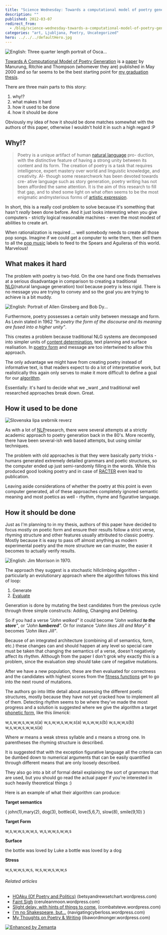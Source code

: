 ```yaml
---
title: "Science Wednesday: Towards a computational model of poetry generation"
description: ""
published: 2012-03-07
redirect_from:
  - /blog/science-wednesday-towards-a-computational-model-of-poetry-generation/swizec/3855
categories: "art, Ljubljana, Poetry, Uncategorized"
hero: ../../../defaultHero.jpg
---
```


![English: Three quarter length portrait of Osca...](https://swizec.com/wp-content/uploads/2012/03/300px-Oscar_Wilde_portrait_by_Napoleon_Sarony_-_albumen4.jpg "English: Three quarter length portrait of Osca...")

[Towards A Computational Model of Poetry Generation](https://www.era.lib.ed.ac.uk/handle/1842/3460 "Towards a computational model of poetry generation") is a [paper](http://en.wikipedia.org/wiki/Paper "Paper") by Manurung, Ritchie and Thompson (whomever they are) published in May 2000 and so far seems to be the best starting point for [my graduation thesis](https://github.com/Swizec/Le-Thesis).

There are three main parts to this story:

1.  why!?
2.  what makes it hard
3.  how it used to be done
4.  how it should be done

Obviously my idea of how it should be done matches somewhat with the authors of this paper, otherwise I wouldn't hold it in such a high regard :P

## Why!?

> Poetry is a unique artifact of human [natural language](http://en.wikipedia.org/wiki/Natural_language "Natural language") pro- duction, with the distinctive feature of having a strong unity between its content and its form. The creation of poetry is a task that requires intelligence, expert mastery over world and linguistic knowledge, and creativity. Al- though some researchwork has been devoted towards cre- ative language such as story generation, poetry writing has not been afforded the same attention. It is the aim of this research to fill that gap, and to shed some light on what often seems to be the most enigmatic andmysterious forms of [artistic expression](http://en.wikipedia.org/wiki/Art "Art").

In short, this is a really cool problem to solve because it's something that hasn't _really_ been done before. And it just looks interesting when you give computers - strictly logical reasonable machines - even the most modest of abilities to create art.

When rationalization is required ... well somebody needs to create all those pop songs. Imagine if we could get a computer to write them, then sell them to all the [pop music](http://en.wikipedia.org/wiki/Pop_music "Pop music") labels to feed to the Spears and Aguileras of this world. Marvelous!

## What makes it hard

The problem with poetry is two-fold. On the one hand one finds themselves at a serious disadvantage in comparison to creating a traditional [NLG](http://en.wikipedia.org/wiki/Natural_language_generation "Natural language generation")(natural language generation) tool because poetry is less rigid. There is no message you are trying to convey and so the goal you are trying to achieve is a bit muddy.

![English: Portrait of Allen Ginsberg and Bob Dy...](https://swizec.com/wp-content/uploads/2012/03/300px-Ginsberg-dylan2.jpg "English: Portrait of Allen Ginsberg and Bob Dy...")

Furthermore, poetry possesses a certain unity between message and form. As Levin stated in 1962 _"In poetry the form of the discourse and its meaning are fused into a higher unity"_.

This creates a problem because traditional NLG systems are decomposed into simpler units of [content determination](http://en.wikipedia.org/wiki/Content_determination "Content determination"), text planning and surface realisation. In [poetry form](http://en.wikipedia.org/wiki/Poetry "Poetry") and message are too intertwined to allow this approach.

The only advantage we might have from creating poetry instead of informative text, is that readers expect to do a lot of interpretative work, but realistically this again only serves to make it more difficult to define a goal for our [algorithm](http://en.wikipedia.org/wiki/Algorithm "Algorithm").

Essentially: it's hard to decide what we \_want \_and traditional well researched approaches break down. Great.

## How it used to be done

![Slovenska lipa srebrnik reverz](https://swizec.com/wp-content/uploads/2012/03/300px-Slovenska_lipa_srebrnik_reverz1.jpg "Slovenska lipa srebrnik reverz")

As with a lot of [NLP](http://en.wikipedia.org/wiki/Natural_language_processing "Natural language processing")research, there were several attempts at a strictly academic approach to poetry generation back in the 80's. More recently, there have been several-ish web based attempts, but using similar techniques.

The problem with old approaches is that they were basically party tricks - humans generated extremely detailed grammars and poetic structures, so the computer ended up just semi-randomly filling in the words. While this produced good looking poetry and in case of [RACTER](http://en.wikipedia.org/wiki/Racter "Racter") even lead to publication.

Leaving aside considerations of whether the poetry at this point is even computer generated, all of these approaches completely ignored semantic meaning and most poetics as well - rhythm, rhyme and figurative language.

## How it should be done

Just as I'm planning to in my thesis, authors of this paper have decided to focus mostly on poetic form and ensure their results follow a strict verse, rhyming structure and other features usually attributed to classic poetry. Mostly because it is easy to pass off almost anything as modern experimental poetry and the more structure we can muster, the easier it becomes to actually verify results.

![English: Jim Morrison in 1970.](https://swizec.com/wp-content/uploads/2012/03/Jim_Morrison_19702.jpg "English: Jim Morrison in 1970.")

The approach they suggest is a stochastic hillclimbing algorithm - particularly an evolutionary approach where the algorithm follows this kind of loop:

1.  Generate
2.  [Evaluate](http://en.wikipedia.org/wiki/Evaluation "Evaluation")

Generation is done by mutating the best candidates from the previous cycle through three simple constructs: Adding, Changing and Deleting.

So if you had a verse _"John walked"_ it could become _"John walked **to the store**"_, or _"John **lumbered**"._ Or for instance _"John likes Jill and Mary_" it becomes _"John likes Jill"_.

Because of an integrated architecture (combining all of semantics, form, etc.) these changes can and should happen at any level so special care must be taken that changing the semantics of a verse, doesn't negatively affect its rhythm. Although from the paper I don't grok why exactly this is a problem, since the evaluation step should take care of negative mutations.

After we have a new population, these are then evaluated for correctness and the candidates with highest scores from the [fitness functions](http://en.wikipedia.org/wiki/Fitness_function "Fitness function") get to go into the next round of mutations.

The authors go into little detail about assessing the different poetic structures, mostly because they have not yet cracked how to implement all of them. Detecting rhythm seems to be where they've made the most progress and a solution is suggested where we give the algorithm a target [phonetic form](http://en.wikipedia.org/wiki/Phonetic_form "Phonetic form"), like this _limerick_:

w,s,w,w,s,w,w,s(a)
w,s,w,w,s,w,w,s(a)
w,s,w,w,s(b)
w,s,w,w,s(b)
w,s,w,w,s,w,w,s(a)

Where _w_ means a weak stress syllable and _s_ means a strong one. In parentheses the rhyming structure is described.

It is suggested that with the exception figurative language all the criteria can be dumbed down to numerical arguments that can be easily quantified through different means that are only loosely described.

They also go into a bit of formal detail explaining the sort of grammars that are used, but you should go read the actual paper if you're interested in such heavily theoretical things :)

Here is an example of what their algorithm can produce:

**Target semantics**

{
john(1),mary(2), dog(3), bottle(4), love(5,6,7), slow(8), smile(9,10)
}

**Target Form**

w,s,w,w,s,w,w,s,
w,s,w,w,s,w,w,s

**Surface**

the bottle was loved by Luke
a bottle was loved by a dog

**Stress**

w,s,w,w,s,w,s,
w,s,w,w,s,w,w,s

###### Related articles

- [HOAku (Of Poetry and Politics)](http://betsyandrewsetchart.wordpress.com/2011/11/29/hoaku-of-poetry-and-politics/) (betsyandrewsetchart.wordpress.com)
- [Faint Sigh](http://ceruleanmoon.wordpress.com/2012/02/26/faint-sigh/) (ceruleanmoon.wordpress.com)
- [Slight delay, with hints of things to come.](http://combatsteve.wordpress.com/2012/02/07/slight-delay-with-hints-of-things-to-come/) (combatsteve.wordpress.com)
- [I'm no Shakespeare, but...](http://navigatingcyberloss.wordpress.com/2012/03/03/im-no-shakespeare-but/) (navigatingcyberloss.wordpress.com)
- [My Thoughts on Poetry & Writing](http://ibawordmonger.wordpress.com/2012/02/07/my-thoughts-on-poetry-writing/) (ibawordmonger.wordpress.com)

[![Enhanced by Zemanta](https://img.zemanta.com/zemified_e.png?x-id=8ef58f03-3863-4b67-a428-337537dccf67)](http://www.zemanta.com/ "Enhanced by Zemanta")
